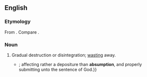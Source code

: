 ==English==

===Etymology===
From {{der|en|la|absumptio|absumptionem}}. Compare {{m|en|absume}}.

===Noun===
{{en-noun|-}}

# {{lb|en|obsolete}} Gradual destruction or disintegration; [[wasting]] away.
#* {{quote-book|lang=en|year=1658|author={{w|Thomas Browne}}|title=Urne-Burial|publisher=Penguin|year_published=2005|page=6|passage=Christians abhorred this way of obsequies {{...}}; affecting rather a depositure than '''absumption''', and properly submitting unto the sentence of God.}}